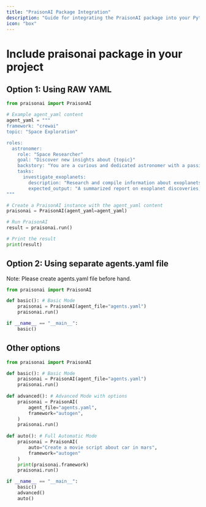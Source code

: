 ```yaml
---
title: "PraisonAI Package Integration"
description: "Guide for integrating the PraisonAI package into your Python projects, including YAML configuration and different execution modes"
icon: "box"
---
```


# Include praisonai package in your project

## Option 1: Using RAW YAML

```python
from praisonai import PraisonAI

# Example agent_yaml content
agent_yaml = """
framework: "crewai"
topic: "Space Exploration"

roles:
  astronomer:
    role: "Space Researcher"
    goal: "Discover new insights about {topic}"
    backstory: "You are a curious and dedicated astronomer with a passion for unraveling the mysteries of the cosmos."
    tasks:
      investigate_exoplanets:
        description: "Research and compile information about exoplanets discovered in the last decade."
        expected_output: "A summarized report on exoplanet discoveries, including their size, potential habitability, and distance from Earth."
"""

# Create a PraisonAI instance with the agent_yaml content
praisonai = PraisonAI(agent_yaml=agent_yaml)

# Run PraisonAI
result = praisonai.run()

# Print the result
print(result)
```

## Option 2: Using separate agents.yaml file


Note: Please create agents.yaml file before hand. 

```python
from praisonai import PraisonAI

def basic(): # Basic Mode
    praisonai = PraisonAI(agent_file="agents.yaml")
    praisonai.run()

if __name__ == "__main__":
    basic()
```

## Other options

```python
from praisonai import PraisonAI

def basic(): # Basic Mode
    praisonai = PraisonAI(agent_file="agents.yaml")
    praisonai.run()
    
def advanced(): # Advanced Mode with options
    praisonai = PraisonAI(
        agent_file="agents.yaml",
        framework="autogen",
    )
    praisonai.run()
    
def auto(): # Full Automatic Mode
    praisonai = PraisonAI(
        auto="Create a movie script about car in mars",
        framework="autogen"
    )
    print(praisonai.framework)
    praisonai.run()

if __name__ == "__main__":
    basic()
    advanced()
    auto()
```

